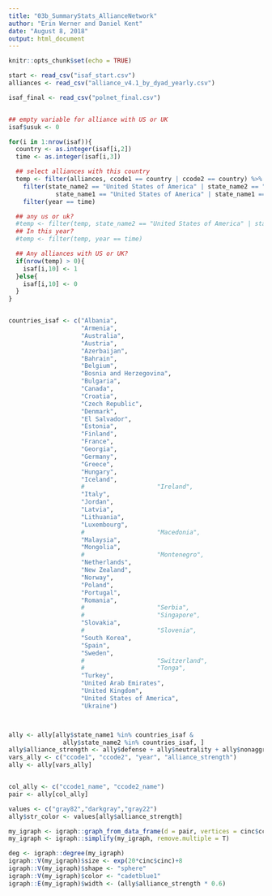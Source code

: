 ---
title: "03b_SummaryStats_AllianceNetwork"
author: "Erin Werner and Daniel Kent"
date: "August 8, 2018"
output: html_document
---

```{r setup, include=FALSE}
knitr::opts_chunk$set(echo = TRUE)
```

```{r}
start <- read_csv("isaf_start.csv")
alliances <- read_csv("alliance_v4.1_by_dyad_yearly.csv")

isaf_final <- read_csv("polnet_final.csv")


## empty variable for alliance with US or UK
isaf$usuk <- 0

for(i in 1:nrow(isaf)){
  country <- as.integer(isaf[i,2])
  time <- as.integer(isaf[i,3])

  ## select alliances with this country
  temp <- filter(alliances, ccode1 == country | ccode2 == country) %>%
    filter(state_name2 == "United States of America" | state_name2 == "United Kingdom" |
             state_name1 == "United States of America" | state_name1 == "United Kingdom") %>%
    filter(year == time)

  ## any us or uk?
  #temp <- filter(temp, state_name2 == "United States of America" | state_name2 == "United Kingdom")
  ## In this year?
  #temp <- filter(temp, year == time)

  ## Any alliances with US or UK?
  if(nrow(temp) > 0){
    isaf[i,10] <- 1
  }else{
    isaf[i,10] <- 0
  }
}


countries_isaf <- c("Albania",
                    "Armenia",
                    "Australia",
                    "Austria",
                    "Azerbaijan",
                    "Bahrain",
                    "Belgium",
                    "Bosnia and Herzegovina",
                    "Bulgaria",
                    "Canada",
                    "Croatia",
                    "Czech Republic",
                    "Denmark",
                    "El Salvador",
                    "Estonia",
                    "Finland",
                    "France",
                    "Georgia",
                    "Germany",
                    "Greece",
                    "Hungary",
                    "Iceland",
                    #                    "Ireland",
                    "Italy",
                    "Jordan",
                    "Latvia",
                    "Lithuania",
                    "Luxembourg",
                    #                    "Macedonia",
                    "Malaysia",
                    "Mongolia",
                    #                    "Montenegro",
                    "Netherlands",
                    "New Zealand",
                    "Norway",
                    "Poland",
                    "Portugal",
                    "Romania",
                    #                    "Serbia",
                    #                    "Singapore",
                    "Slovakia",
                    #                    "Slovenia",
                    "South Korea",
                    "Spain",
                    "Sweden",
                    #                    "Switzerland",
                    #                    "Tonga",
                    "Turkey",
                    "United Arab Emirates",
                    "United Kingdom",
                    "United States of America",
                    "Ukraine")



ally <- ally[ally$state_name1 %in% countries_isaf &
               ally$state_name2 %in% countries_isaf, ]
ally$alliance_strength <- ally$defense + ally$neutrality + ally$nonaggression + ally$entente
vars_ally <- c("ccode1", "ccode2", "year", "alliance_strength")
ally <- ally[vars_ally]


col_ally <- c("ccode1_name", "ccode2_name")
pair <- ally[col_ally]

values <- c("gray82","darkgray","gray22")
ally$str_color <- values[ally$alliance_strength]

my_igraph <- igraph::graph_from_data_frame(d = pair, vertices = cinc$ccode_name, directed = F)
my_igraph <- igraph::simplify(my_igraph, remove.multiple = T)

deg <- igraph::degree(my_igraph)
igraph::V(my_igraph)$size <- exp(20*cinc$cinc)+8
igraph::V(my_igraph)$shape <- "sphere"
igraph::V(my_igraph)$color <- "cadetblue1"
igraph::E(my_igraph)$width <- (ally$alliance_strength * 0.6)

```
